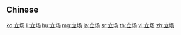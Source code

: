 {{also|立場}}
==Chinese==
{{zh-see|立場}}

[[ko:立场]]
[[li:立场]]
[[hu:立场]]
[[mg:立场]]
[[ja:立场]]
[[sr:立场]]
[[th:立场]]
[[vi:立场]]
[[zh:立场]]